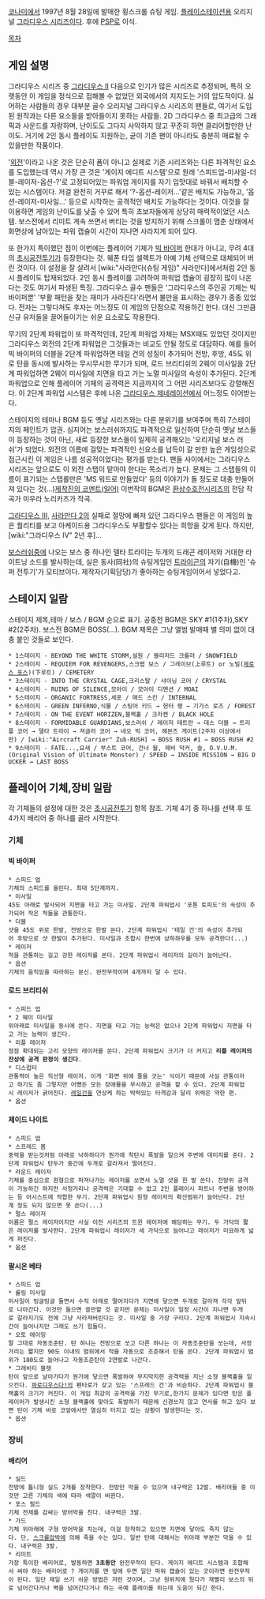 [[코나미]]에서 1997년 8월 28일에 발매한 횡스크롤 슈팅 게임. [[플레이스테이션]]용 오리지널 [[그라디우스 시리즈]]이다. 후에 [[PSP]]로 이식.

[[목차]]

== 게임 설명 ==
그라디우스 시리즈 중 [[그라디우스 II]] 다음으로 인기가 많은 시리즈로 추정되며, 특히 오랫동안 이 게임을 정식으로 접해볼 수 없었던 외국에서의 지지도는 거의 압도적이다. 싫어하는 사람들의 경우 대부분 골수 오리지널 그라디우스 시리즈의 팬들로, 여기서 도입된 원작과는 다른 요소들을 받아들이지 못하는 사람들. 2D 그라디우스 중 최고급의 그래픽과 사운드를 자랑하며, 난이도도 그다지 사악하지 않고 꾸준히 하면 클리어할만한 난이도. 거기에 2인 동시 플레이도 지원하는, 굳이 기존 팬이 아니라도 충분히 매료될 수 있을만한 작품이다.

'[[외전]]'이라고 나온 것은 단순히 폼이 아니고 실제로 기존 시리즈와는 다른 파격적인 요소를 도입했는데 역시 가장 큰 것은 '게이지 에디트 시스템'으로 원래 '스피드업-미사일-더블-레이저-옵션-?'로 고정되어있는 파워업 게이지를 자기 입맛대로 바꿔서 배치할 수 있는 시스템이다. 저걸 완전히 거꾸로 해서 '?-옵션-레이저...'같은 배치도 가능하고, '옵션-레이저-미사일...' 등으로 시작하는 공격적인 배치도 가능하다는 것이다. 이것을 잘 이용하면 게임의 난이도를 낮출 수 있어 특히 초보자들에게 상당히 매력적이었던 시스템. 보스전에서 리미트 계속 쓰면서 버티는 것을 방지하기 위해 스크롤이 멈춘 상태에서 화면상에 남아있는 파워 캡슐이 시간이 지나면 사라지게 되어 있다.
 
또 한가지 특이했던 점이 이번에는 플레이어 기체가 [[빅 바이퍼]] 한대가 아니고, 무려 4대의 [[초시공전투기]]가 등장한다는 것. 웨폰 타입 셀렉트가 아예 기체 선택으로 대체되어 버린 것이다. 이 설정을 잘 살려서 [wiki:"사라만다(슈팅 게임)" 사라만다]에서처럼 2인 동시 플레이도 탑재되었다. 2인 동시 플레이를 고려하여 파워업 캡슐이 굉장히 많이 나온다는 것도 여기서 파생된 특징. 그라디우스 골수 팬들은 '그라디우스의 주인공 기체는 빅 바이퍼뿐' '부활 패턴을 찾는 재미가 사라진다'라면서 불만을 표시하는 경우가 종종 있었다. 전자는 그렇다쳐도 후자는 어느정도 이 게임의 단점으로 작용하긴 한다. 대신 그만큼 신규 유저들을 끌어들이기는 쉬운 요소로도 작용한다.

무기의 2단계 파워업이 또 파격적인데, 2단계 파워업 자체는 MSX때도 있었던 것이지만 그라디우스 외전의 2단계 파워업은 그것들과는 비교도 안될 정도로 대담하다. 예를 들어 빅 바이퍼의 더블을 2단계 파워업하면 테일 건의 성질이 추가되어 전방, 후방, 45도 위로 탄을 동시에 발사하는 무시무시한 무기가 되며, 로드 브리티쉬의 2웨이 미사일을 2단계 파워업하면 2웨이 미사일에 지면을 타고 가는 노멀 미사일의 속성이 추가된다. 2단계 파워업으로 인해 플레이어 기체의 공격력은 지금까지의 그 어떤 시리즈보다도 강렬해진다. 이 2단계 파워업 시스템은 후에 나온 [[그라디우스 제네레이션]]에서 어느정도 이어받는다.

스테이지의 테마나 BGM 등도 옛날 시리즈와는 다른 분위기를 보여주며 특히 7스테이지의 페인트가 압권. 심지어는 보스러쉬까지도 파격적으로 일신하여 단순히 옛날 보스들이 등장하는 것이 아닌, 새로 등장한 보스들이 일제히 공격해오는 '오리지널 보스 러쉬'가 되었다. 외전의 이름에 걸맞는 파격적인 신요소를 납득이 갈 만한 높은 게임성으로 접근시킨 이 게임은 나름 성공적이었다는 평가를 받는다. 팬들 사이에서는 그라디우스 시리즈는 앞으로도 이 외전 스탭이 맡아야 한다는 목소리가 높다. 문제는 그 스탭들의 이름이 표기되는 스탭롤만은 'MS 워드로 만들었다' 등의 이야기가 돌 정도로 대충 만들어져 있다는 것(...)[http://www.geocities.jp/bgrtype/gsl/words/gradiusgaiden/gragai.html 제작진의 코멘트(일어)]
이번작의 BGM은 [[환상수호전]]시리즈의 전담 작곡가 미우라 노리카즈가 작곡.

[[그라디우스 III]], [[사라만다 2]]의 실패로 절망에 빠져 있던 그라디우스 팬들은 이 게임의 높은 퀄리티를 보고 아케이드용 그라디우스도 부활할수 있다는 희망을 갖게 된다. 하지만, [wiki:"그라디우스 IV" 2년 후]...

[[보스러쉬]]중에 나오는 보스 중 하나인 델타 트라이는 두개의 드래곤 레이저와 거대한 라이트닝 소드를 발사하는데, 실은 동사(同社)의 슈팅게임인 [[트라이곤]]의 자기(自機)인 '슈퍼 전투기'가 모티브이다. 제작자(기획담당)가 좋아하는 슈팅게임이어서 넣었다고.

== 스테이지 일람 ==
스테이지 제목,테마 / 보스 / BGM 순으로 표기.
공중전 BGM은 SKY #1(1주차),SKY #2(2주차).
보스전 BGM은 BOSS(...).
BGM 제목은 그냥 앨범 발매때 별 의미 없이 대충 붙인 것들로 보인다.

 * 1스테이지 - BEYOND THE WHITE STORM,설원 / 블리저드 크롤러 / SNOWFIELD
 * 2스테이지 - REQUIEM FOR REVENGERS,스크랩 보스 / 그레이브(上루트) or 노빌([[제로스 포스]])(下루트) / CEMETERY
 * 3스테이지 - INTO THE CRYSTAL CAGE,크리스탈 / 샤이닝 코어 / CRYSTAL
 * 4스테이지 - RUINS OF SILENCE,모아이 / 모아이 디멘션 / MOAI
 * 5스테이지 - ORGANIC FORTRESS,세포 / 매드 스킨 / INTERNAL
 * 6스테이지 - GREEN INFERNO,식물 / 스팅어 키드 → 헌터 팽 → 기가스 로즈 / FOREST
 * 7스테이지 - ON THE EVENT HORIZEN,블랙홀 / 크라켄 / BLACK HOLE
 * 8스테이지 - FORMIDABLE GUARDIANS,보스러쉬 / 레이저 테트란 → 데스 더블 → 트리플 코어 → 델타 트라이 → 져글러 코어 → 네오 빅 코어, 헤븐즈 게이트(2주차 이상에서만) / [wiki:"Aircraft Carrier" Zub-RUSH] → BOSS RUSH #1 → BOSS RUSH #2
 * 9스테이지 - FATE...,요새 / 부스트 코어, 건너 월, 헤비 덕커, 솔, O.V.U.M.(Original Vision of Ultimate Monster) / SPEED → INSIDE MISSION → BIG DUCKER → LAST BOSS


== 플레이어 기체,장비 일람 ==
각 기체들의 설정에 대한 것은 [[초시공전투기]] 항목 참조.
기체 4기 중 하나를 선택 후 또 4가지 배리어 중 하나를 골라 시작한다.

=== 기체 ===
==== 빅 바이퍼 ====
 * 스피드 업
 기체의 스피드를 올린다. 최대 5단계까지.
 * 미사일
 45도 아래로 발사되어 지면을 타고 가는 미사일. 2단계 파워업시 '포톤 토피도'의 속성이 추가되어 작은 적들을 관통한다.
 * 더블
 샷을 45도 위로 한발, 전방으로 한발 쏜다. 2단계 파워업시 '테일 건'의 속성이 추가되어 후방으로 샷 한발이 추가된다. 미사일과 조합시 한번에 상하좌우를 모두 공격한다(...)
 * 레이저
 적을 관통하는 길고 강한 레이저를 쏜다. 2단계 파워업시 레이저의 길이가 늘어난다.
 * 옵션
 기체의 움직임을 따라하는 분신. 완전무적이며 4개까지 달 수 있다.

==== 로드 브리티쉬 ====
 * 스피드 업
 * 2 웨이 미사일
 위아래로 미사일을 동시에 쏜다. 지면을 타고 가는 능력은 없으나 2단계 파워업시 지면을 타고 가는 능력이 생긴다.
 * 리플 레이저
 점점 확대되는 고리 모양의 레이저를 쏜다. 2단계 파워업시 크기가 더 커지고 '''리플 레이저의 잔상에 공격 판정이 생긴다'''.
 * 디스럽터
 관통력이 높은 직선형 레이저. 이게 '화면 위에 줄을 긋는' 식이기 때문에 사실 관통이라고 하기도 좀 그렇지만 어쨌든 모든 장애물을 무시하고 공격을 할 수 있다. 2단계 파워업시 레이저가 굵어진다. [[레일건]]을 연상케 하는 박력있는 타격감과 달리 위력은 약한 편.
 * 옵션

==== 제이드 나이트 ====
 * 스피드 업
 * 스프레드 봄
 중력을 받는것처럼 아래로 낙하하다가 뭔가에 착탄시 폭발을 일으켜 주변에 데미지를 준다. 2단계 파워업시 탄두가 중간에 두개로 갈라져서 떨어진다.
 * 라운드 레이저
 기체를 중심으로 원형으로 퍼져나가는 레이저를 쏘면서 노멀 샷을 한 발 쏜다. 전방위 공격이 가능하긴 하지만 사정거리나 공격력은 기대할 수 없고 2인 플레이시 파트너 주변을 방어하는 등 어시스트에 적합한 무기. 2단계 파워업시 원형 레이저의 확산범위가 늘어난다. 2단계 정도 되지 않으면 못 쓴다(...)
 * 펄스 레이저
 이름은 펄스 레이저이지만 사실 이전 시리즈의 트윈 레이저에 해당하는 무기. 두 가닥의 짧은 레이저를 발사한다. 2단계 파워업시 레이저가 세 가닥으로 늘어나고 레이저가 미묘하게 넓게 퍼진다.
 * 옵션

==== 팔시온 베타 ====
 * 스피드 업
 * 롤링 미사일
 미사일이 빙글빙글 돌면서 수직 아래로 떨어지다가 지면에 닿으면 두개로 갈라져 각각 앞뒤로 나아간다. 이것만 들으면 쓸만할 것 같지만 문제는 미사일이 일정 시간이 지나면 두개로 갈라지기도 전에 그냥 사라져버린다는 것. 미사일 중 가장 구리다. 2단계 파워업시 지속시간이 늘어나지만 그래도 쓰기 힘들다.
 * 오토 에이밍
 말 그대로 자동조준탄. 탄 하나는 전방으로 쏘고 다른 하나는 이 자종조준탄을 쏘는데, 사정거리는 짧지만 90도 이내의 범위에서 적을 자동으로 조준해서 탄을 쏜다. 2단계 파워업시 범위가 180도로 늘어나고 자동조준탄이 2연발로 나간다.
 * 그래비티 블렛
 탄이 앞으로 날아가다가 뭔가에 닿으면 폭발하여 무지막지한 공격력을 지닌 소형 블랙홀을 일으킨다. [[파로디우스다!]]의 펜타로가 갖고 있는 '스프레드 건'과 비슫하다. 2단계 파워업시 블랙홀의 크기가 커진다. 이 게임 최강의 공격력을 가진 무기로,한가지 문제가 있다면 탄은 플레이어가 발생시킨 소형 블랙홀에 맞아도 폭발하기 때문에 신경쓰지 않고 연사를 하고 있다 보면 탄이 기체 바로 코앞에서만 열심히 터지고 있는 상황이 발생한다는 것.
 * 옵션

=== 장비 ===
==== 배리어 ====
 * 실드
 전방에 톱니형 실드 2개를 장착한다. 전방만 막을 수 있으며 내구력은 12발. 배리어들 중 이것만 고른 기체의 색에 따라 색깔이 바뀐다.
 * 포스 필드
 기체 전체를 감싸는 방어막을 친다. 내구력은 3발.
 * 가드
 기체 위아래에 구형 방어막을 치는데, 이걸 장착하고 있으면 지면에 닿아도 죽지 않는다. 단, [[스크롤압박]]에 의해 죽을 수는 있다. 일반 탄에 대해서는 위아래 부분만 막을 수 있다. 내구력은 3발.
 * 리미트
 가장 특이한 배리어로, 발동하면 '''3초동안''' 완전무적이 된다. 게이지 에디트 시스템과 조합해서 써야 하는 배리어로 ? 게이지를 맨 앞에 두면 일단 파워 캡슐이 있는 곳이라면 완전무적이 된다. 일단 제일 쓰기 쉬운 방법은 저런 것이며, 그냥 원위치에 뒀다가 재빨리 보스의 뒤로 넘어간다거나 벽을 넘어간다거나 하는 곡예 플레이를 하는데 도움이 되긴 한다.
